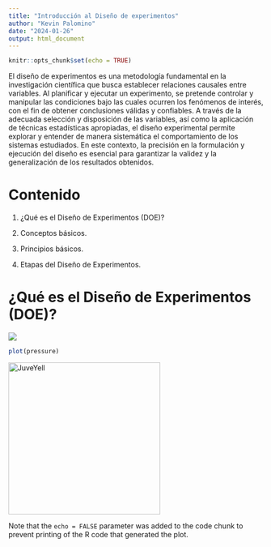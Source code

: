 ```yaml
---
title: "Introducción al Diseño de experimentos"
author: "Kevin Palomino"
date: "2024-01-26"
output: html_document
---
```


```r
knitr::opts_chunk$set(echo = TRUE)
```

El diseño de experimentos es una metodología fundamental en la investigación científica que busca establecer relaciones causales entre variables. Al planificar y ejecutar un experimento, se pretende controlar y manipular las condiciones bajo las cuales ocurren los fenómenos de interés, con el fin de obtener conclusiones válidas y confiables. A través de la adecuada selección y disposición de las variables, así como la aplicación de técnicas estadísticas apropiadas, el diseño experimental permite explorar y entender de manera sistemática el comportamiento de los sistemas estudiados. En este contexto, la precisión en la formulación y ejecución del diseño es esencial para garantizar la validez y la generalización de los resultados obtenidos.

# Contenido

1.  ¿Qué es el Diseño de Experimentos (DOE)?

2.  Conceptos básicos.

3.  Principios básicos.

4.  Etapas del Diseño de Experimentos.

# ¿Qué es el Diseño de Experimentos (DOE)?

![](images/Screenshot%202024-02-02%20at%205.35.17%20PM.png)

```r
plot(pressure)
```

<div>

<p style="text-align:center;">

<img src="https://pbs.twimg.com/media/EiAAHfoU4AADis4?format=jpg&amp;name=small" alt="JuveYell" width="300px"/>

</p>

</div>

Note that the `echo = FALSE` parameter was added to the code chunk to prevent printing of the R code that generated the plot.
